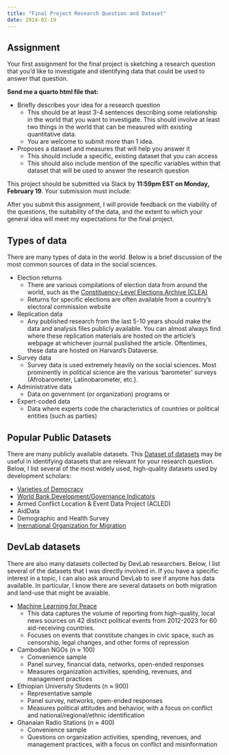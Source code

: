```yaml
---
title: "Final Project Research Question and Dataset"
date: 2024-02-19
---
```


## Assignment 

Your first assignment for the final project is sketching a research question that you'd like to investigate and identifying data that could be used to answer that question. 

**Send me a quarto html file that:**

- Briefly describes your idea for a research question
  + This should be at least 3-4 sentences describing some relationship in the world that you want to investigate. This should involve at least two things in the world that can be measured with existing quantitative data.
  + You are welcome to submit more than 1 idea. 
- Proposes a dataset and measures that will help you answer it
  + This should include a specific, existing dataset that you can access
  + This should also include mention of the specific variables within that dataset that will be used to answer the research question

This project should be submitted via Slack by **11:59pm EST on Monday, February 19**. Your submission must include:

After you submit this assignment, I will provide feedback on the viability of the questions, the suitability of the data, and the extent to which your general idea will meet my expectations for the final project.


## Types of data

There are many types of data in the world. Below is a brief discussion of the most common sources of data in the social sciences. 

- Election returns
  + There are various compilations of election data from around the world, such as the [Constituency-Level Elections Archive (CLEA)](https://electiondataarchive.org/)
  + Returns for specific elections are often available from a country's electoral commission website
- Replication data
  + Any published research from the last 5-10 years should make the data and analysis files publicly available. You can almost always find where these replication materials are hosted on the article's webpage at whichever journal puslished the article. Oftentimes, these data are hosted on Harvard's Dataverse.
- Survey data
  + Survey data is used extremely heavily on the social sciences. Most prominently in political science are the various 'barometer' surveys (Afrobarometer, Latinobarometer, etc.).
- Administrative data
  + Data on government (or organization) programs or 
- Expert-coded data
  + Data where experts code the characteristics of countries or political entities (such as parties) 


## Popular Public Datasets

There are many publicly available datasets. This [Dataset of datasets](https://github.com/erikgahner/PolData/blob/master/PolData.csv) may be useful in identifying datasets that are relevant for your research question. Below, I list several of the most widely used, high-quality datasets used by development scholars:

- [Varieties of Democracy](https://github.com/vdeminstitute/vdemdata)
- [World Bank Development/Governance Indicators](https://cran.r-project.org/web/packages/WDI/WDI.pdf)
- Armed Conflict Location & Event Data Project (ACLED)
- AidData
- Demographic and Health Survey
- [Inernational Organization for Migration](https://www.iom.int/data-and-research)


## DevLab datasets

There are also many datasets collected by DevLab researchers. Below, I list several of the datasets that I was directly involved in. If you have a specific interest in a topic, I can also ask around DevLab to see if anyone has data available. In particular, I know there are several datasets on both migration and land-use that might be avaiable.

- [Machine Learning for Peace](https://www.mlpeace.org)
  + This data captures the volume of reporting from high-quality, local news sources on 42 distinct political events from 2012-2023 for 60 aid-receiving countries. 
  + Focuses on events that constitute changes in civic space, such as censorship, legal changes, and other forms of repression
- Cambodian NGOs (n $\approx$ 100)
  + Convenience sample
  + Panel survey, financial data, networks, open-ended responses
  + Measures organization activities, spending, revenues, and management practices
- Ethiopian University Students (n $\approx$ 900)
  + Representative sample
  + Panel survey, networks, open-ended responses
  + Measures political attitudes and behavior, with a focus on conflict and national/regional/ethnic identification
- Ghanaian Radio Stations (n $\approx$ 400)
  + Convenience sample
  + Questions on organization activities, spending, revenues, and management practices, with a focus on conflict and misinformation



